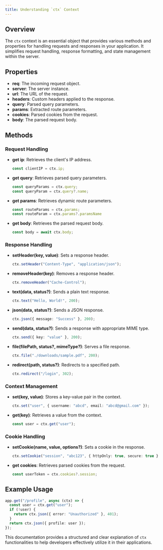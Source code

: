 ```yaml
---
title: Understanding `ctx` Context
---
```


## Overview
The `ctx` context is an essential object that provides various methods and properties for handling requests and responses in your application. It simplifies request handling, response formatting, and state management within the server.

## Properties

- **req**: The incoming request object.
- **server**: The server instance.
- **url**: The URL of the request.
- **headers**: Custom headers applied to the response.
- **query**: Parsed query parameters.
- **params**: Extracted route parameters.
- **cookies**: Parsed cookies from the request.
- **body**: The parsed request body.

## Methods

### Request Handling
- **get ip**: Retrieves the client's IP address.
  ```typescript
  const clientIP = ctx.ip;
  ```
- **get query**: Retrieves parsed query parameters.
  ```typescript
  const queryParams = ctx.query;
  const queryParam = ctx.query?.name;
  ```
- **get params**: Retrieves dynamic route parameters.
  ```typescript
  const routeParams = ctx.params;
  const routeParam = ctx.params?.paramsName
  ```
- **get body**: Retrieves the parsed request body.
  ```typescript
  const body = await ctx.body;
  ```

### Response Handling
- **setHeader(key, value)**: Sets a response header.
  ```typescript
  ctx.setHeader("Content-Type", "application/json");
  ```
- **removeHeader(key)**: Removes a response header.
  ```typescript
  ctx.removeHeader("Cache-Control");
  ```
- **text(data, status?)**: Sends a plain text response.
  ```typescript
  ctx.text("Hello, World!", 200);
  ```
- **json(data, status?)**: Sends a JSON response.
  ```typescript
  ctx.json({ message: "Success" }, 200);
  ```
- **send(data, status?)**: Sends a response with appropriate MIME type.
  ```typescript
  ctx.send({ key: "value" }, 200);
  ```
- **file(filePath, status?, mimeType?)**: Serves a file response.
  ```typescript
  ctx.file("./downloads/sample.pdf", 200);
  ```
- **redirect(path, status?)**: Redirects to a specified path.
  ```typescript
  ctx.redirect("/login", 302);
  ```

### Context Management
- **set(key, value)**: Stores a key-value pair in the context.
  ```typescript
  ctx.set("user", { username: "abcd", email: "abcd@gmail.com" });
  ```
- **get(key)**: Retrieves a value from the context.
  ```typescript
  const user = ctx.get("user");
  ```

### Cookie Handling
- **setCookie(name, value, options?)**: Sets a cookie in the response.
  ```typescript
  ctx.setCookie("session", "abc123", { httpOnly: true, secure: true });
  ```
- **get cookies**: Retrieves parsed cookies from the request.
  ```typescript
  const userToken = ctx.cookies?.session;
  ```

## Example Usage

```typescript
app.get("/profile", async (ctx) => {
  const user = ctx.get("user");
  if (!user) {
    return ctx.json({ error: "Unauthorized" }, 401);
  }
  return ctx.json({ profile: user });
});
```

This documentation provides a structured and clear explanation of `ctx` functionalities to help developers effectively utilize it in their applications.

